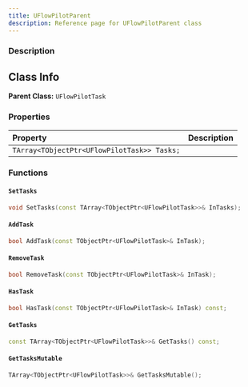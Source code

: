 ```yaml
---
title: UFlowPilotParent
description: Reference page for UFlowPilotParent class
---
```



<Ref c="UFlowPilotParent" p="UFlowPilotTask" />

### Description


## Class Info
__Parent Class:__ `UFlowPilotTask`

### Properties

| Property | Description |
| :--- | :--- |
| `TArray<TObjectPtr<UFlowPilotTask>> Tasks;` |  |

### Functions

#### `SetTasks` 

```cpp
void SetTasks(const TArray<TObjectPtr<UFlowPilotTask>>& InTasks);
```

#### `AddTask` 

```cpp
bool AddTask(const TObjectPtr<UFlowPilotTask>& InTask);
```

#### `RemoveTask` 

```cpp
bool RemoveTask(const TObjectPtr<UFlowPilotTask>& InTask);
```

#### `HasTask` 

```cpp
bool HasTask(const TObjectPtr<UFlowPilotTask>& InTask) const;
```

#### `GetTasks` 

```cpp
const TArray<TObjectPtr<UFlowPilotTask>>& GetTasks() const;
```

#### `GetTasksMutable` 

```cpp
TArray<TObjectPtr<UFlowPilotTask>>& GetTasksMutable();
```

